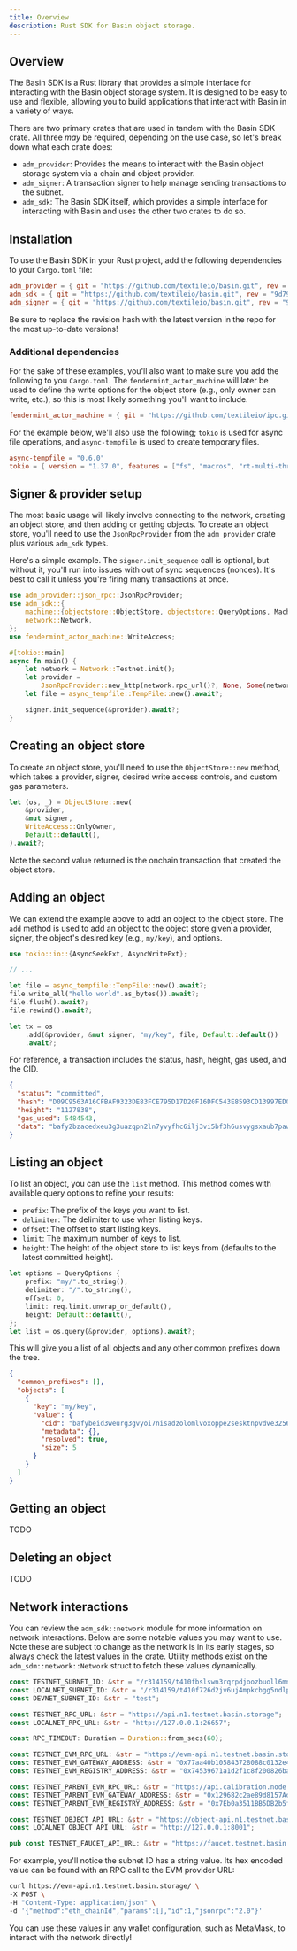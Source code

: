 ```yaml
---
title: Overview
description: Rust SDK for Basin object storage.
---
```


## Overview

The Basin SDK is a Rust library that provides a simple interface for interacting with the Basin object storage system. It is designed to be easy to use and flexible, allowing you to build applications that interact with Basin in a variety of ways.

There are two primary crates that are used in tandem with the Basin SDK crate. All three _may_ be required, depending on the use case, so let's break down what each crate does:

- `adm_provider`: Provides the means to interact with the Basin object storage system via a chain and object provider.
- `adm_signer`: A transaction signer to help manage sending transactions to the subnet.
- `adm_sdk`: The Basin SDK itself, which provides a simple interface for interacting with Basin and uses the other two crates to do so.

## Installation

To use the Basin SDK in your Rust project, add the following dependencies to your `Cargo.toml` file:

```toml
adm_provider = { git = "https://github.com/textileio/basin.git", rev = "9d790ef961731f2331eda0d45d5494d73e85c0ad" }
adm_sdk = { git = "https://github.com/textileio/basin.git", rev = "9d790ef961731f2331eda0d45d5494d73e85c0ad" }
adm_signer = { git = "https://github.com/textileio/basin.git", rev = "9d790ef961731f2331eda0d45d5494d73e85c0ad" }
```

Be sure to replace the revision hash with the latest version in the repo for the most up-to-date versions!

### Additional dependencies

For the sake of these examples, you'll also want to make sure you add the following to you `Cargo.toml`. The `fendermint_actor_machine` will later be used to define the write options for the object store (e.g., only owner can write, etc.), so this is most likely something you'll want to include.

```toml
fendermint_actor_machine = { git = "https://github.com/textileio/ipc.git", rev = "89c3871b8ba7eaf30e05ef0f29b6e3fb5c5789d7" }
```

For the example below, we'll also use the following; `tokio` is used for async file operations, and `async-tempfile` is used to create temporary files.

```toml
async-tempfile = "0.6.0"
tokio = { version = "1.37.0", features = ["fs", "macros", "rt-multi-thread"] }
```

## Signer & provider setup

The most basic usage will likely involve connecting to the network, creating an object store, and then adding or getting objects. To create an object store, you'll need to use the `JsonRpcProvider` from the `adm_provider` crate plus various `adm_sdk` types.

Here's a simple example. The `signer.init_sequence` call is optional, but without it, you'll run into issues with out of sync sequences (nonces). It's best to call it unless you're firing many transactions at once.

```rust
use adm_provider::json_rpc::JsonRpcProvider;
use adm_sdk::{
    machine::{objectstore::ObjectStore, objectstore::QueryOptions, Machine},
    network::Network,
};
use fendermint_actor_machine::WriteAccess;

#[tokio::main]
async fn main() {
    let network = Network::Testnet.init();
    let provider =
        JsonRpcProvider::new_http(network.rpc_url()?, None, Some(network.object_api_url()?))?;
    let file = async_tempfile::TempFile::new().await?;

    signer.init_sequence(&provider).await?;
}
```

## Creating an object store

To create an object store, you'll need to use the `ObjectStore::new` method, which takes a provider, signer, desired write access controls, and custom gas parameters.

```rust
let (os, _) = ObjectStore::new(
    &provider,
    &mut signer,
    WriteAccess::OnlyOwner,
    Default::default(),
).await?;
```

Note the second value returned is the onchain transaction that created the object store.

## Adding an object

We can extend the example above to add an object to the object store. The `add` method is used to add an object to the object store given a provider, signer, the object's desired key (e.g., `my/key`), and options.

```rust
use tokio::io::{AsyncSeekExt, AsyncWriteExt};

// ...

let file = async_tempfile::TempFile::new().await?;
file.write_all("hello world".as_bytes()).await?;
file.flush().await?;
file.rewind().await?;

let tx = os
    .add(&provider, &mut signer, "my/key", file, Default::default())
    .await?;
```

For reference, a transaction includes the status, hash, height, gas used, and the CID.

```json
{
  "status": "committed",
  "hash": "D09C9563A16CFBAF9323DE83FCE795D17D20F16DFC543E8593CD13997ED0B04C",
  "height": "1127838",
  "gas_used": 5484543,
  "data": "bafy2bzacedxeu3g3uazqpn2ln7yvyfhc6ilj3vi5bf3h6usvygsxaub7paws4"
}
```

## Listing an object

To list an object, you can use the `list` method. This method comes with available query options to refine your results:

- `prefix`: The prefix of the keys you want to list.
- `delimiter`: The delimiter to use when listing keys.
- `offset`: The offset to start listing keys.
- `limit`: The maximum number of keys to list.
- `height`: The height of the object store to list keys from (defaults to the latest committed height).

```rust
let options = QueryOptions {
    prefix: "my/".to_string(),
    delimiter: "/".to_string(),
    offset: 0,
    limit: req.limit.unwrap_or_default(),
    height: Default::default(),
};
let list = os.query(&provider, options).await?;
```

This will give you a list of all objects and any other common prefixes down the tree.

```json
{
  "common_prefixes": [],
  "objects": [
    {
      "key": "my/key",
      "value": {
        "cid": "bafybeid3weurg3gvyoi7nisadzolomlvoxoppe2sesktnpvdve3256n5tq",
        "metadata": {},
        "resolved": true,
        "size": 5
      }
    }
  ]
}
```

## Getting an object

TODO

## Deleting an object

TODO

## Network interactions

You can review the `adm_sdk::network` module for more information on network interactions. Below are some notable values you may want to use. Note these are subject to change as the network is in its early stages, so always check the latest values in the crate. Utility methods exist on the `adm_sdm::network::Network` struct to fetch these values dynamically.

```rust
const TESTNET_SUBNET_ID: &str = "/r314159/t410fbslswn3rqrpdjoozbuoll6mnnfsolbp2wi3vbmi"; // Chain ID: 649564385343980
const LOCALNET_SUBNET_ID: &str = "/r314159/t410f726d2jv6uj4mpkcbgg5ndlpp3l7dd5rlcpgzkoi";
const DEVNET_SUBNET_ID: &str = "test";

const TESTNET_RPC_URL: &str = "https://api.n1.testnet.basin.storage";
const LOCALNET_RPC_URL: &str = "http://127.0.0.1:26657";

const RPC_TIMEOUT: Duration = Duration::from_secs(60);

const TESTNET_EVM_RPC_URL: &str = "https://evm-api.n1.testnet.basin.storage";
const TESTNET_EVM_GATEWAY_ADDRESS: &str = "0x77aa40b105843728088c0132e43fc44348881da8";
const TESTNET_EVM_REGISTRY_ADDRESS: &str = "0x74539671a1d2f1c8f200826baba665179f53a1b7";

const TESTNET_PARENT_EVM_RPC_URL: &str = "https://api.calibration.node.glif.io/rpc/v1";
const TESTNET_PARENT_EVM_GATEWAY_ADDRESS: &str = "0x129682c2ae89d8157Ad46Ea402E13f81C1C2e2d0";
const TESTNET_PARENT_EVM_REGISTRY_ADDRESS: &str = "0x7Eb0a3511BB5DB2b5f945e6EB801Cb3Be9238c42";

const TESTNET_OBJECT_API_URL: &str = "https://object-api.n1.testnet.basin.storage";
const LOCALNET_OBJECT_API_URL: &str = "http://127.0.0.1:8001";

pub const TESTNET_FAUCET_API_URL: &str = "https://faucet.testnet.basin.storage";
```

For example, you'll notice the subnet ID has a string value. Its hex encoded value can be found with an RPC call to the EVM provider URL:

```sh
curl https://evm-api.n1.testnet.basin.storage/ \
-X POST \
-H "Content-Type: application/json" \
-d '{"method":"eth_chainId","params":[],"id":1,"jsonrpc":"2.0"}'
```

You can use these values in any wallet configuration, such as MetaMask, to interact with the network directly!
